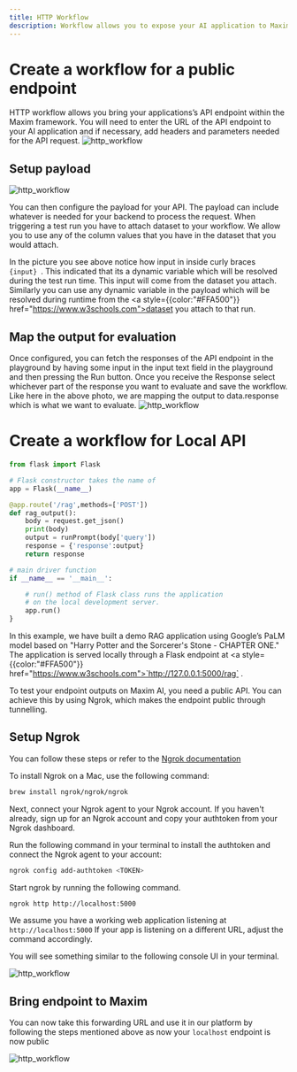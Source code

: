 ```yaml
---
title: HTTP Workflow
description: Workflow allows you to expose your AI application to Maxim using your existing API endpoint.
---
```


# Create a workflow for a public endpoint
HTTP workflow allows you bring your applications’s API endpoint within the Maxim framework. You will need to enter the URL of the API endpoint to your AI application and if necessary, add headers and parameters needed for the API request.
<img src="./evaluate/workflow/http_workflow/img1.png" alt="http_workflow" />

## Setup payload
<img src="./evaluate/workflow/http_workflow/img2.png" alt="http_workflow" />

You can then configure the payload for your API. The payload can include whatever is needed for your backend to process the request. When triggering a test run you have to attach dataset to your workflow. We allow you to use any of the column values that you have in the dataset that you would attach.

In the picture you see above notice how input in inside curly braces <code> \{input\} </code>. This indicated that its a dynamic variable which will be resolved during the test run time. This input will come from the dataset you attach. Similarly you can use any dynamic variable in the payload which will be resolved during runtime from the <a style={{color:"#FFA500"}} href="https://www.w3schools.com">dataset</a> you attach to that run.

## Map the output for evaluation
Once configured, you can fetch the responses of the API endpoint in the playground by having some input in the input text field in the playground and then pressing the Run button. Once you receive the Response select whichever part of the response you want to evaluate and save the workflow. Like here in the above photo, we are mapping the output to data.response which is what we want to evaluate.
<img src="./evaluate/workflow/http_workflow/img3.png" alt="http_workflow" />


# Create a workflow for Local API

```py title="api.py"
from flask import Flask

# Flask constructor takes the name of 
app = Flask(__name__)

@app.route('/rag',methods=['POST'])
def rag_output():
    body = request.get_json()
    print(body)
    output = runPrompt(body['query'])
    response = {'response':output}
    return response

# main driver function
if __name__ == '__main__':

    # run() method of Flask class runs the application 
    # on the local development server.
    app.run()
}
```
In this example, we have built a demo RAG application using Google’s PaLM model based on "Harry Potter and the Sorcerer's Stone - CHAPTER ONE." The application is served locally through a Flask endpoint at  <a style={{color:"#FFA500"}} href="https://www.w3schools.com">`http://127.0.0.1:5000/rag`</a> .

To test your endpoint outputs on Maxim AI, you need a public API. You can achieve this by using Ngrok, which makes the endpoint public through tunnelling.


## Setup Ngrok

You can follow these steps or refer to the [Ngrok documentation](https://ngrok.com/docs/getting-started/)

To install Ngrok on a Mac, use the following command:
```sh
brew install ngrok/ngrok/ngrok
```
Next, connect your Ngrok agent to your Ngrok account. If you haven't already, sign up for an Ngrok account and copy your authtoken from your Ngrok dashboard.

Run the following command in your terminal to install the authtoken and connect the Ngrok agent to your account:
```sh
ngrok config add-authtoken <TOKEN>
```

Start ngrok by running the following command.
```sh
ngrok http http://localhost:5000
```
We assume you have a working web application listening at <code>http://localhost:5000</code> If your app is listening on a different URL, adjust the command accordingly.

You will see something similar to the following console UI in your terminal.

<img src="./evaluate/workflow/http_workflow/img4.png" alt="http_workflow" />


## Bring endpoint to Maxim

You can now take this forwarding URL and use it in our platform by following the steps mentioned above as now your <code>localhost</code> endpoint is now public


<img src="./evaluate/workflow/http_workflow/img5.png" alt="http_workflow" />
















